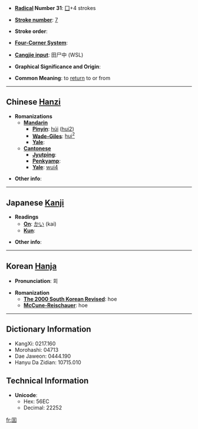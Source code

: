 * '''[[Wiktionary:Chinese radical index| Radical]] Number 31''': [[Wiktionary:Chinese radical index 囗|囗]]+4 strokes

* '''[[Wiktionary:Chinese total strokes index|Stroke number]]''': [[Wiktionary:Chinese total strokes index 7|7]]

* '''Stroke order''': 

* '''[[Wiktionary:Chinese four corner index|Four-Corner System]]''': 

* '''[[Wiktionary:Chinese Cangjie index|Cangjie input]]''': 田尸中 (WSL)

* '''Graphical Significance and Origin''': 

* '''Common Meaning''': to [[return]] to or from

----

== Chinese [[Hanzi]] ==

* '''Romanizations'''
** '''[[Mandarin]]'''
*** '''[[Pinyin]]''': [[húi]] ([[hui2]])
*** '''[[Wade-Giles]]''': [[hui2|hui<sup>2</sup>]]
*** '''[[Yale]]''': 
** '''[[Cantonese]]'''
*** '''[[Jyutping]]''':
*** '''[[Penkyamp]]''': 
*** '''[[Yale]]''': [[wui4]]

* '''Other info''': 

----

== Japanese [[Kanji]] ==

* '''Readings'''
** '''[[On]]''': [[かい]] (kai)
** '''[[Kun]]''': 

* '''Other info''':  

----

== Korean [[Hanja]] ==

* '''Pronunciation''': 회

* '''Romanization'''
** '''[[The 2000 South Korean Revised Romanization|The 2000 South Korean Revised]]''': hoe
** '''[[McCune-Reischauer]]''': hoe

----

== Dictionary Information ==

* KangXi: 0217.160
* Morohashi: 04713
* Dae Jaweon: 0444.190
* Hanyu Da Zidian: 10715.010

== Technical Information ==

* '''Unicode''':
** Hex: 56EC
** Decimal: 22252

[[fr:囬]]